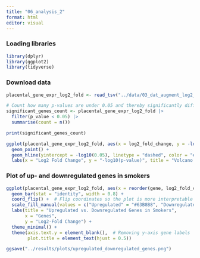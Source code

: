 ```yaml
---
title: "06_analysis_2"
format: html
editor: visual
---
```


### Loading libraries

```r
library(dplyr)
library(ggplot2)
library(tidyverse)
```

### Download data

```r
placental_gene_expr_log2_fold <- read_tsv("../data/03_dat_augment_log2_fold.tsv")
```

```r
# Count how many p-values are under 0.05 and thereby significantly different
significant_genes_count <- placental_gene_expr_log2_fold |>
  filter(p_value < 0.05) |>
  summarise(count = n())

print(significant_genes_count)
```

```r
ggplot(placental_gene_expr_log2_fold, aes(x = log2_fold_change, y = -log10(p_value))) +
  geom_point() +
  geom_hline(yintercept = -log10(0.05), linetype = "dashed", color = "#F9A1A1") +
  labs(x = "Log2 Fold Change", y = "-log10(p-value)", title = "Volcano Plot")
```

### Plot of up- and downregulated genes in smokers

```r
ggplot(placental_gene_expr_log2_fold, aes(x = reorder(gene, log2_fold_change), y = log2_fold_change, fill = Regulation)) +
  geom_bar(stat = "identity", width = 0.8) + 
  coord_flip() +  # Flip coordinates so the plot is more interpretable 
  scale_fill_manual(values = c("Upregulated" = "#63B8B8", "Downregulated" = "#F9A1A1")) +
  labs(title = "Upregulated vs. Downregulated Genes in Smokers",
       x = "Genes",
       y = "Log2-Fold Change") +
  theme_minimal() +
  theme(axis.text.y = element_blank(),  # Removing y-axis gene labels
        plot.title = element_text(hjust = 0.5))

ggsave("../results/plots/upregulated_downregulated_genes.png")
```
